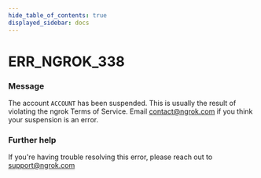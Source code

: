 ```yaml
---
hide_table_of_contents: true
displayed_sidebar: docs
---
```



# ERR_NGROK_338

### Message

The account `ACCOUNT` has been suspended.
This is usually the result of violating the ngrok Terms of Service.
Email contact@ngrok.com if you think your suspension is an error.

### Further help

If you're having trouble resolving this error, please reach out to [support@ngrok.com](mailto:support@ngrok.com?subject=Help%20with%20ERR_NGROK_338)

<ErrorDetails error="err_ngrok_338" />

